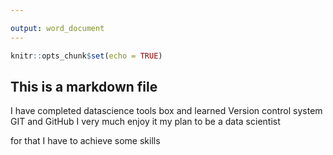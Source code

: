 ```yaml
---

output: word_document
---
```


```r
knitr::opts_chunk$set(echo = TRUE)
```

## This is a markdown file 
I have completed datascience tools box
and learned Version control system
GIT and GitHub
I very much enjoy it
my plan to be a data scientist

for that I have to achieve some skills
